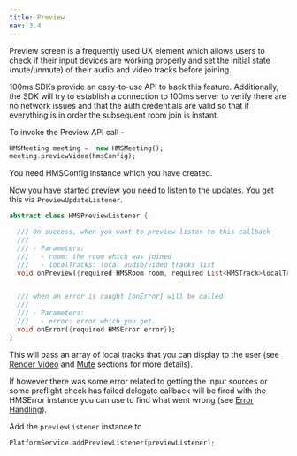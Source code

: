 ```yaml
---
title: Preview
nav: 3.4
---
```


Preview screen is a frequently used UX element which allows users to check if their input devices are working properly and set the initial state (mute/unmute) of their audio and video tracks before joining. 

100ms SDKs provide an easy-to-use API to back this feature. Additionally, the SDK will try to establish a connection to 100ms server to verify there are no network issues and that the auth credentials are valid so that if everything is in order the subsequent room join is instant.

To invoke the Preview API call -

```dart
HMSMeeting meeting =  new HMSMeeting();
meeting.previewVideo(hmsConfig);
```

You need HMSConfig instance which you have created.

Now you have started preview you need to listen to the updates. You get this via `PreviewUpdateListener`.

```dart
abstract class HMSPreviewListener {

  /// On success, when you want to preview listen to this callback
  ///
  /// - Parameters:
  ///   - room: the room which was joined
  ///   - localTracks: local audio/video tracks list
  void onPreview({required HMSRoom room, required List<HMSTrack>localTracks});


  /// when an error is caught [onError] will be called
  ///
  /// - Parameters:
  ///   - error: error which you get.
  void onError({required HMSError error});
}
```

This will pass an array of local tracks that you can display to the user (see [Render Video](render-video) and [Mute](mute) sections for more details).

If however there was some error related to getting the input sources or some preflight check has failed delegate callback will be fired with the HMSError instance you can use to find what went wrong (see [Error Handling](error-handling)).


Add the `previewListener` instance to 

```dart
PlatformService.addPreviewListener(previewListener);
```
